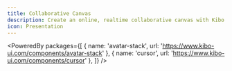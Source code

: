 ```yaml
---
title: Collaborative Canvas
description: Create an online, realtime collaborative canvas with Kibo UI components.
icon: Presentation
---
```


<PoweredBy packages={[
  { name: 'avatar-stack', url: 'https://www.kibo-ui.com/components/avatar-stack' },
  { name: 'cursor', url: 'https://www.kibo-ui.com/components/cursor' },
]} />

<Preview path="collaborative-canvas" type="block" />
